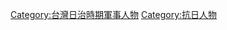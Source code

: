 {{Catnav|頁面分類|历史|各國歷史|日本历史|台灣日治時期|台灣日治時期人物}}
{{Catnav|頁面分類|历史|各國歷史|台灣歷史|台灣日治時期|台灣日治時期人物}}
{{Catnav|頁面分類|历史|各國歷史|台灣歷史|台灣人 (依時代區分)|台灣日治時期人物}}
{{Catnav|頁面分類|人物|各國人物|台灣人|台灣人 (依時代區分)|台灣日治時期人物}}


[[Category:台灣日治時期軍事人物|Category:台灣日治時期軍事人物]]
[[Category:抗日人物|Category:抗日人物]]
